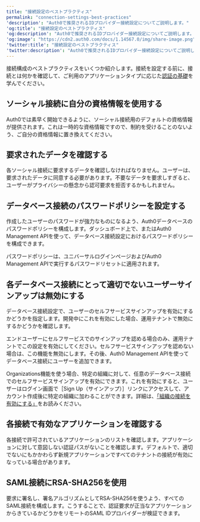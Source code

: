 ```yaml
---
title: "接続設定のベストプラクティス"
permalink: "connection-settings-best-practices"
'description': "Auth0で推奨されるIDプロバイダー接続設定についてご説明します。"
'og:title': "接続設定のベストプラクティス"
'og:description': "Auth0で推奨されるIDプロバイダー接続設定についてご説明します。"
'og:image': "https://cdn2.auth0.com/docs/1.14567.0/img/share-image.png"
'twitter:title': "接続設定のベストプラクティス"
'twitter:description': "Auth0で推奨されるIDプロバイダー接続設定についてご説明します。"
---
```


接続構成のベストプラクティスをいくつか紹介します。接続を設定する前に、接続とは何かを確認して、ご利用のアプリケーションタイプに応じた[認証の基礎](/docs/ja-jp/authenticate)を学んでください。

## ソーシャル接続に自分の資格情報を使用する

Auth0では素早く開始できるように、ソーシャル接続用のデフォルトの資格情報が提供されます。これは一時的な資格情報ですので、制約を受けることのないよう、ご自分の資格情報に置き換えてください。

## 要求されたデータを確認する

各ソーシャル接続に要求するデータを確認しなければなりません。ユーザーは、要求されたデータに同意する必要があります。不要なデータを要求しすぎると、ユーザーがプライバシーの懸念から認可要求を拒否するかもしれません。

## データベース接続のパスワードポリシーを設定する

作成したユーザーのパスワードが強力なものになるよう、Auth0データベースのパスワードポリシーを構成します。ダッシュボード上で、またはAuth0 <Tooltip data-tooltip-id="react-containers-DefinitionTooltip-0" href="/docs/ja-jp/glossary?term=management-api" tip="Management API: 顧客が管理タスクを実行できるようにするための製品。" cta="用語集の表示">Management API</Tooltip>を使って、データベース接続設定におけるパスワードポリシーを構成できます。

パスワードポリシーは、ユニバーサルログインページおよびAuth0 Management APIで実行するパスワードリセットに適用されます。

## 各データベース接続にとって適切でないユーザーサインアップは無効にする

データベース接続設定で、ユーザーのセルフサービスサインアップを有効にするかどうかを指定します。開発中にこれを有効にした場合、運用テナントで無効にするかどうかを確認します。

エンドユーザーにセルフサービスでのサインアップを認める場合のみ、運用テナントでこの設定を有効にしてください。セルフサービスサインアップを認めない場合は、この機能を無効にします。その後、Auth0 Management APIを使ってデータベース接続にユーザーを追加できます。

Organizations機能を使う場合、特定の組織に対して、任意のデータベース接続でのセルフサービスサインアップを有効にできます。これを有効にすると、ユーザーはログイン画面で［Sign Up（サインアップ）］リンクにアクセスして、アカウント作成後に特定の組織に加わることができます。詳細は、[「組織の接続を有効にする」](/docs/ja-jp/manage-users/organizations/configure-organizations/enable-connections)をお読みください。

## 各接続で有効なアプリケーションを確認する

各接続で許可されているアプリケーションのリストを確認します。アプリケーションに対して意図しない認証パスがないことを確認します。デフォルトで、適切でないにもかかわらず新規アプリケーションですべてのテナントの接続が有効になっている場合があります。

## SAML接続にRSA-SHA256を使用

要求に署名し、署名アルゴリズムとしてRSA-SHA256を使うよう、すべての<Tooltip data-tooltip-id="react-containers-DefinitionTooltip-1" href="/docs/ja-jp/glossary?term=security-assertion-markup-language" tip="Security Assertion Markup Language（SAML）: パスワードなしに二者間で認証情報を交換できる標準化プロトコル。" cta="用語集の表示">SAML</Tooltip>接続を構成します。こうすることで、認証要求が正当なアプリケーションからきているかどうかをリモートのSAML IDプロバイダーが検証できます。